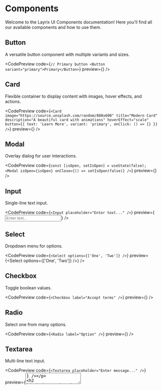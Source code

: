 
# Components

Welcome to the Layrix UI Components documentation! Here you'll find all our available components and how to use them.

## Button

A versatile button component with multiple variants and sizes.

<CodePreview
  code={`// Primary button
<Button variant="primary">Primary</Button>`}
  preview={<ButtonPreview />}
/>

## Card

Flexible container to display content with images, hover effects, and actions.

<CodePreview
  code={`<Card
  image="https://source.unsplash.com/random/800x600"
  title="Modern Card"
  description="A beautiful card with animations"
  hoverEffect="scale"
  button={{ text: 'Learn More', variant: 'primary', onClick: () => {} }}
/>`}
  preview={<CardPreview />}
/>

## Modal

Overlay dialog for user interactions.

<CodePreview
  code={`const [isOpen, setIsOpen] = useState(false);
<Modal isOpen={isOpen} onClose={() => setIsOpen(false)} />`}
  preview={<ModalPreview />}
/>

## Input

Single-line text input.

<CodePreview
  code={`<Input placeholder="Enter text..." />`}
  preview={<Input placeholder="Enter text..." />}
/>

## Select

Dropdown menu for options.

<CodePreview
  code={`<Select options={['One', 'Two']} />`}
  preview={<Select options={['One', 'Two']} />}
/>

## Checkbox

Toggle boolean values.

<CodePreview
  code={`<Checkbox label="Accept terms" />`}
  preview={<CheckboxPreview />}
/>

## Radio

Select one from many options.

<CodePreview
  code={`<Radio label="Option" />`}
  preview={<RadioPreview />}
/>

## Textarea

Multi-line text input.

<CodePreview
  code={`<Textarea placeholder="Enter message..." />`}
  preview={<Textarea placeholder="Enter message..." />}
/>

## Badge

Label or status indicator.

<CodePreview
  code={`<Badge variant="primary">New</Badge>`}
  preview={<Badge variant="primary">New</Badge>}
/>

## Avatar

Display profile image.

<CodePreview
  code={`<Avatar src="/avatar.jpg" alt="User" />`}
  preview={<Avatar src="/avatar.jpg" alt="User" />}
/>

## Tooltip

Text displayed on hover.

<CodePreview
  code={`<Tooltip content="Info"><Button>Hover</Button></Tooltip>`}
  preview={<Tooltip content="Info"><Button>Hover</Button></Tooltip>}
/>

## Alert

Important messages or notifications.

<CodePreview
  code={`<Alert variant="info">Info Alert</Alert>`}
  preview={<Alert variant="info">Info Alert</Alert>}
/>

## ProgressBar

Display completion progress.

<CodePreview
  code={`<ProgressBar value={50} />`}
  preview={<ProgressBar value={50} />}
/>

## Accordion

Expandable content sections.

<CodePreview
  code={`<Accordion>
  <AccordionItem title="Item 1">Content</AccordionItem>
</Accordion>`}
  preview={<Accordion><AccordionItem title="Item 1">Content</AccordionItem></Accordion>}
/>

## Navbar

Different navbar styles with customizable props.

<CodePreview
  code={`<DefaultNavbar links={[{ href: '#features', label: 'Features' }, { href: '#components', label: 'Components' }]} />`}
  preview={<div className="relative mt-4"><DefaultNavbar links={[{ href: '#features', label: 'Features' }, { href: '#components', label: 'Components' }]} /></div>}
/>

<CodePreview
  code={`<TransparentNavbar title="Layrix UI" />`}
  preview={<div className="relative mt-4"><TransparentNavbar title="Layrix UI" /></div>}
/>

<CodePreview
  code={`<GlassNavbar className="bg-white/30" />`}
  preview={<div className="relative mt-4"><GlassNavbar className="bg-white/30" /></div>}
/>

<CodePreview
  code={`<DarkNavbar links={[{ href: '#docs', label: 'Documentation' }, { href: '#api', label: 'API' }]} />`}
  preview={<div className="relative mt-4"><DarkNavbar links={[{ href: '#docs', label: 'Documentation' }, { href: '#api', label: 'API' }]} /></div>}
/>

<CodePreview
  code={`<PrimaryNavbar title="Layrix UI" className="bg-primary" />`}
  preview={<div className="relative mt-4"><PrimaryNavbar title="Layrix UI" className="bg-primary" /></div>}
/>

## Landing Pages

Modern and attractive landing page variants.

<CodePreview
  code={`<ModernLanding>
  <h1 className="text-4xl font-bold mb-4">Welcome to Layrix UI</h1>
  <p className="text-lg text-gray-600">A modern UI component library built with React and Tailwind CSS</p>
</ModernLanding>`}
  preview={<div className="relative mt-4"><ModernLanding>
    <h1 className="text-4xl font-bold mb-4">Welcome to Layrix UI</h1>
    <p className="text-lg text-gray-600">A modern UI component library built with React and Tailwind CSS</p>
  </ModernLanding></div>}
/>

<CodePreview
  code={`<GlassLanding>
  <h1 className="text-4xl font-bold mb-4">Glass Effect Landing</h1>
  <p className="text-lg text-gray-600">A modern UI component library built with React and Tailwind CSS</p>
</GlassLanding>`}
  preview={<div className="relative mt-4"><GlassLanding>
    <h1 className="text-4xl font-bold mb-4">Glass Effect Landing</h1>
    <p className="text-lg text-gray-600">A modern UI component library built with React and Tailwind CSS</p>
  </GlassLanding></div>}
/>

<CodePreview
  code={`<HeroLanding>
  <h1 className="text-4xl font-bold mb-4">Hero Landing</h1>
  <p className="text-lg">A modern UI component library built with React and Tailwind CSS</p>
</HeroLanding>`}
  preview={<div className="relative mt-4"><HeroLanding>
    <h1 className="text-4xl font-bold mb-4">Hero Landing</h1>
    <p className="text-lg">A modern UI component library built with React and Tailwind CSS</p>
  </HeroLanding></div>}
/>

<CodePreview
  code={`<MinimalLanding>
  <h1 className="text-4xl font-bold mb-4">Minimal Landing</h1>
  <p className="text-lg text-gray-600">A modern UI component library built with React and Tailwind CSS</p>
</MinimalLanding>`}
  preview={<div className="relative mt-4"><MinimalLanding>
    <h1 className="text-4xl font-bold mb-4">Minimal Landing</h1>
    <p className="text-lg text-gray-600">A modern UI component library built with React and Tailwind CSS</p>
  </MinimalLanding></div>}
/>

<CodePreview
  code={`<CreativeLanding>
  <h1 className="text-4xl font-bold mb-4">Creative Landing</h1>
  <p className="text-lg">A modern UI component library built with React and Tailwind CSS</p>
</CreativeLanding>`}
  preview={<div className="relative mt-4"><CreativeLanding>
    <h1 className="text-4xl font-bold mb-4">Creative Landing</h1>
    <p className="text-lg">A modern UI component library built with React and Tailwind CSS</p>
  </CreativeLanding></div>}
/>

## Footer

Different footer styles with customizable content.

<CodePreview
  code={`<DefaultFooter><p>© 2025 Layrix UI. All rights reserved.</p></DefaultFooter>`}
  preview={<div className="relative mt-4"><DefaultFooter><p>© 2025 Layrix UI. All rights reserved.</p></DefaultFooter></div>}
/>

<CodePreview
  code={`<DarkFooter><p>© 2025 Layrix UI - Built with 💙</p></DarkFooter>`}
  preview={<div className="relative mt-4"><DarkFooter><p>© 2025 Layrix UI - Built with 💙</p></DarkFooter></div>}
/>

<CodePreview
  code={`<GradientFooter><p>© 2025 Layrix UI - Powered by creativity ✨</p></GradientFooter>`}
  preview={<div className="relative mt-4"><GradientFooter><p>© 2025 Layrix UI - Powered by creativity ✨</p></GradientFooter></div>}
/>

<CodePreview
  code={`<MinimalFooter><p>© 2025 Layrix. Simple. Clean. Elegant.</p></MinimalFooter>`}
  preview={<div className="relative mt-4"><MinimalFooter><p>© 2025 Layrix. Simple. Clean. Elegant.</p></MinimalFooter></div>}
/>

<CodePreview
  code={`<GlassFooter><p>© 2025 Layrix Glass Footer</p></GlassFooter>`}
  preview={<div className="relative mt-4"><GlassFooter><p>© 2025 Layrix Glass Footer</p></GlassFooter></div>}
/>

